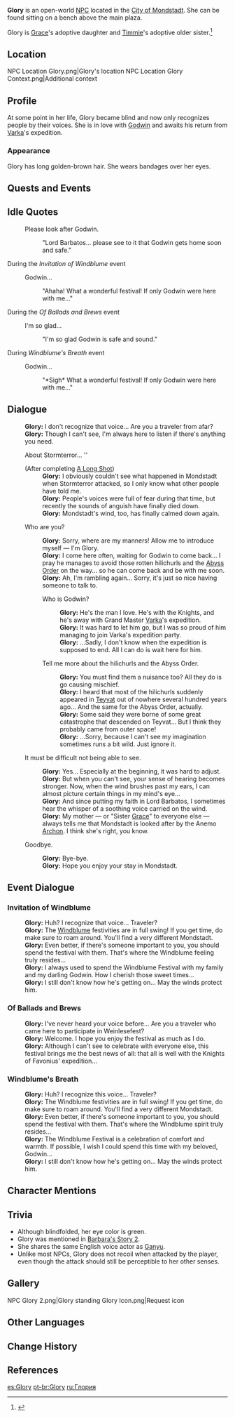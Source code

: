 {{Character Infobox
|image            = NPC Glory.png
|type             = Open-World NPC
|region           = Mondstadt
|location         = Mondstadt
|voiceEN          = [https://jenniferlosi.com/ Jennifer Losi]<ref name="Jennifer Losi">Twitter: [https://twitter.com/JenLosi/status/1326965079602958336 EN VA Self Announcement] ([https://archive.ph/U8wtZ Archived])</ref>
|voiceJP          = [http://amuleto.jp/talents/tabatanene.html Tabata Nene ({{ja|田畑 寧々}})]<ref name="Tabata Nene">Amuleto: [http://amuleto.jp/talents/tabatanene.html JP VA's Profile]</ref>
|mother           = Grace
|motherNote       = adoptive mother
|sibling          = Timmie
|siblingNote      = adoptive younger brother
}}
'''Glory''' is an open-world [[NPC]] located in the [[City of Mondstadt]]. She can be found sitting on a bench above the main plaza.

Glory is [[Grace]]'s adoptive daughter and [[Timmie]]'s adoptive older sister.<ref>{{Ref/Quest|Sorry, Timmie!}}</ref>

==Location==
<gallery>
NPC Location Glory.png|Glory's location
NPC Location Glory Context.png|Additional context
</gallery>

==Profile==
At some point in her life, Glory became blind and now only recognizes people by their voices. She is in love with [[Godwin]] and awaits his return from [[Varka]]'s expedition.

===Appearance===
Glory has long golden-brown hair.  She wears bandages over her eyes.

==Quests and Events==
{{Quests and Events}}

==Idle Quotes==
{{Dialogue Start}}
: {{DIcon|Idle}} Please look after Godwin.
:: {{A|VO Glory 01.ogg}} "Lord Barbatos... please see to it that Godwin gets home soon and safe."
{{Dialogue End}}

;During the ''Invitation of Windblume'' event
{{Dialogue Start}}
: {{DIcon|Idle}} Godwin...
:: {{A|VO Glory Invitation of Windblume 01.ogg}} "Ahaha! What a wonderful festival! If only Godwin were here with me..."
{{Dialogue End}}

;During the ''Of Ballads and Brews'' event
{{Dialogue Start}}
: {{DIcon|Idle}} I'm so glad...
:: {{A|VO Glory Of Ballads and Brews 01.ogg}} "I'm so glad Godwin is safe and sound."
{{Dialogue End}}

;During ''Windblume's Breath'' event
{{Dialogue Start}}
: {{DIcon|Idle}} Godwin...
:: {{A|VO Glory Windblume's Breath 01.ogg}} "*Sigh* What a wonderful festival! If only Godwin were here with me..."
{{Dialogue End}}

==Dialogue==
{{Dialogue Start}}
:'''Glory:''' I don't recognize that voice... Are you a traveler from afar?
:'''Glory:''' Though I can't see, I'm always here to listen if there's anything you need.
:{{DIcon}} About Stormterror... ''
:;(After completing [[A Long Shot]])
::'''Glory:''' I obviously couldn't see what happened in Mondstadt when Stormterror attacked, so I only know what other people have told me.
::'''Glory:''' People's voices were full of fear during that time, but recently the sounds of anguish have finally died down.
::'''Glory:''' Mondstadt's wind, too, has finally calmed down again.
:{{DIcon}} Who are you?
::'''Glory:''' Sorry, where are my manners! Allow me to introduce myself &mdash; I'm Glory.
::'''Glory:''' I come here often, waiting for Godwin to come back... I pray he manages to avoid those rotten hilichurls and the [[Abyss Order]] on the way... so he can come back and be with me soon.
::'''Glory:''' Ah, I'm rambling again... Sorry, it's just so nice having someone to talk to.
::{{DIcon}} Who is Godwin?
:::'''Glory:''' He's the man I love. He's with the Knights, and he's away with Grand Master [[Varka]]'s expedition.
:::'''Glory:''' It was hard to let him go, but I was so proud of him managing to join Varka's expedition party.
:::'''Glory:''' ...Sadly, I don't know when the expedition is supposed to end. All I can do is wait here for him.
::{{DIcon}} Tell me more about the hilichurls and the Abyss Order.
:::'''Glory:''' You must find them a nuisance too? All they do is go {{sic|round}} causing mischief.
:::'''Glory:''' I heard that most of the hilichurls suddenly appeared in [[Teyvat]] out of nowhere several hundred years ago... And the same for the Abyss Order, actually.
:::'''Glory:''' Some said they were borne of some great catastrophe that descended on Teyvat... But I think they probably came from outer space!
:::'''Glory:''' ...Sorry, because I can't see my imagination sometimes runs a bit wild. Just ignore it.
:{{DIcon}} It must be difficult not being able to see.
::'''Glory:''' Yes... Especially at the beginning, it was hard to adjust.
::'''Glory:''' But when you can't see, your sense of hearing becomes stronger. Now, when the wind brushes past my ears, I can almost picture certain things in my mind's eye...
::'''Glory:''' And since putting my faith in Lord Barbatos, I sometimes hear the whisper of a soothing voice carried on the wind.
::'''Glory:''' My mother &mdash; or "Sister [[Grace]]" to everyone else &mdash; always tells me that Mondstadt is looked after by the Anemo [[Archon]]. I think she's right, you know.
:{{DIcon}} Goodbye.
::'''Glory:''' Bye-bye.
::'''Glory:''' Hope you enjoy your stay in Mondstadt.
{{Dialogue End}}

==Event Dialogue==
===Invitation of Windblume===
{{Dialogue Start}}
:'''Glory:''' Huh? I recognize that voice... Traveler?
:'''Glory:''' The [[Windblume Festival|Windblume]] festivities are in full swing! If you get time, do make sure to roam around. You'll find a very different Mondstadt.
:'''Glory:''' Even better, if there's someone important to you, you should spend the festival with them. That's where the Windblume feeling truly resides...
:'''Glory:''' I always used to spend the Windblume Festival with my family and my darling Godwin. How I cherish those sweet times...
:'''Glory:''' I still don't know how he's getting on... May the winds protect him.
{{Dialogue End}}

===Of Ballads and Brews===
{{Dialogue Start}}
:'''Glory:''' I've never heard your voice before... Are you a traveler who came here to participate in Weinlesefest?
:'''Glory:''' Welcome. I hope you enjoy the festival as much as I do.
:'''Glory:''' Although I can't see to celebrate with everyone else, this festival brings me the best news of all: that all is well with the Knights of Favonius'  expedition...
{{Dialogue End}}

===Windblume's Breath===
{{Dialogue Start}}
:'''Glory:''' Huh? I recognize this voice... Traveler?
:'''Glory:''' The Windblume festivities are in full swing! If you get time, do make sure to roam around. You'll find a very different Mondstadt.
:'''Glory:''' Even better, if there's someone important to you, you should spend the festival with them. That's where the Windblume spirit truly resides...
:'''Glory:''' The Windblume Festival is a celebration of comfort and warmth. If possible, I wish I could spend this time with my beloved, Godwin...
:'''Glory:''' I still don't know how he's getting on... May the winds protect him.
{{Dialogue End}}

==Character Mentions==
{{Character Mentions}}

==Trivia==
* Although blindfolded, her eye color is green.
* Glory was mentioned in [[Barbara/Lore|Barbara's Story 2]].
* She shares the same English voice actor as [[Ganyu]].
* Unlike most NPCs, Glory does not recoil when attacked by the player, even though the attack should still be perceptible to her other senses.

==Gallery==
<gallery>
NPC Glory 2.png|Glory standing
Glory Icon.png|Request icon
</gallery>

==Other Languages==
{{Other Languages
|default_hidden = 1
|en      = Glory
|zhs     = 葛罗丽
|zhs_rm  = Géluólì
|zht     = 葛蘿麗
|zht_rm  = Géluólì
|ja      = グローリー
|ja_rm   = Guroorii
|ko      = 글로리
|es      = Glory
|fr      = Gloria
|ru      = Глория
|th      = Glory
|vi      = Glory
|de      = Glory
|id      = Glory
|pt      = Glory
|tr      = Glory
|it      = Glory
}}

==Change History==
{{Change History|1.0}}

==References==
{{Reflist}}

[[es:Glory]]
[[pt-br:Glory]]
[[ru:Глория]]